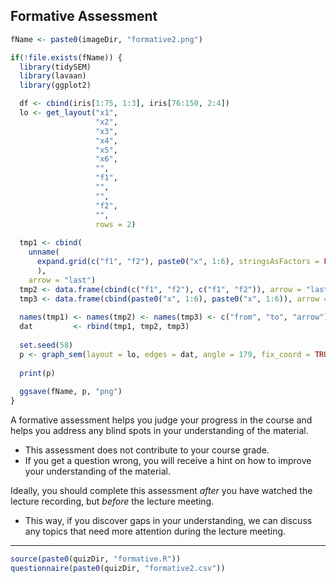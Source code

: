 ## Formative Assessment

```{r include = FALSE}
fName <- paste0(imageDir, "formative2.png")

if(!file.exists(fName)) {
  library(tidySEM)
  library(lavaan)
  library(ggplot2)

  df <- cbind(iris[1:75, 1:3], iris[76:150, 2:4])
  lo <- get_layout("x1", 
                   "x2", 
                   "x3", 
                   "x4", 
                   "x5", 
                   "x6",
                   "",   
                   "f1", 
                   "",   
                   "",   
                   "f2", 
                   "", 
                   rows = 2)
  
  tmp1 <- cbind(
    unname(
      expand.grid(c("f1", "f2"), paste0("x", 1:6), stringsAsFactors = FALSE)
      ), 
    arrow = "last")
  tmp2 <- data.frame(cbind(c("f1", "f2"), c("f1", "f2")), arrow = "last")
  tmp3 <- data.frame(cbind(paste0("x", 1:6), paste0("x", 1:6)), arrow = "both")
  
  names(tmp1) <- names(tmp2) <- names(tmp3) <- c("from", "to", "arrow")
  dat         <- rbind(tmp1, tmp2, tmp3)
  
  set.seed(58)
  p <- graph_sem(layout = lo, edges = dat, angle = 179, fix_coord = TRUE)
  
  print(p)
  
  ggsave(fName, p, "png")
}
```

A formative assessment helps you judge your progress in the course and helps you 
address any blind spots in your understanding of the material. 

- This assessment does not contribute to your course grade.
- If you get a question wrong, you will receive a hint on how to improve your 
understanding of the material.

Ideally, you should complete this assessment  *after* you have watched the 
lecture recording, but *before* the lecture meeting. 

- This way, if you discover gaps in your understanding, we can discuss any 
topics that need more attention during the lecture meeting.

---

```{r results = "asis", echo = FALSE}
source(paste0(quizDir, "formative.R"))
questionnaire(paste0(quizDir, "formative2.csv"))
```

